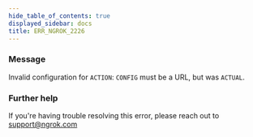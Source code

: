 ```yaml
---
hide_table_of_contents: true
displayed_sidebar: docs
title: ERR_NGROK_2226
---
```


### Message

Invalid configuration for `ACTION`: `CONFIG` must be a URL, but was `ACTUAL`.

### Further help

If you're having trouble resolving this error, please reach out to [support@ngrok.com](mailto:support@ngrok.com?subject=Help%20with%20ERR_NGROK_2226)
